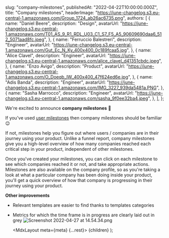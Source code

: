 
  slug: "company-milestones",
  publishedAt: "2022-04-22T10:00:00.000Z",
  title: "Company milestones",
  headerImage:
    "https://june-changelog.s3.eu-central-1.amazonaws.com/Group_1724_ab26ac6735.png",
  authors: [
    {
      name: "Daniel Beere",
      description: "Design",
      avatarUrl:
        "https://june-changelog.s3.eu-central-1.amazonaws.com/T01_AS_9_R1_RDL_U03_C1_S7_F5_A5_90609690daa6_512_5071aad8fc.jpeg",
    },
    {
      name: "Ferruccio Balestreri",
      description: "Engineer",
      avatarUrl:
        "https://june-changelog.s3.eu-central-1.amazonaws.com/Gut_Ec_N_Ky_400x400_0c189fcaa5.jpg",
    },
    {
      name: "Alice Clavel",
      description: "Engineer",
      avatarUrl:
        "https://june-changelog.s3.eu-central-1.amazonaws.com/alice_clavel_d41351cbdc.jpeg",
    },
    {
      name: "Enzo Avigo",
      description: "Product",
      avatarUrl:
        "https://june-changelog.s3.eu-central-1.amazonaws.com/O_Doeqb_IW_400x400_47f624ed6e.jpg",
    },
    {
      name: "Adis Banda",
      description: "Engineer",
      avatarUrl:
        "https://june-changelog.s3.eu-central-1.amazonaws.com/IMG_3227_939da5481a.PNG",
    },
    {
      name: "Sasha Marrocco",
      description: "Engineer",
      avatarUrl:
        "https://june-changelog.s3.eu-central-1.amazonaws.com/sasha_9f0ee32ba4.jpeg",
    },
  ],
};

We're excited to announce **company milestones** 🎉

If you've used [user milestones](https://changelog.june.so/changelog/user-milestones) then company milestones should be familiar 😉

If not, milestones help you figure out where users / companies are in their journey using your product. Unlike a funnel report, company milestones give you a high-level overview of how many companies reached each critical step in your product, independent of other milestones.

Once you've created your milestones, you can click on each milestone to see which companies reached it or not, and take appropriate actions. Milestones are also available on the company profile, so as you're taking a look at what a particular company has been doing inside your product, you'll get a quick overview of how that company is progressing in their journey using your product.

**Other improvements**

- Relevant templates are easier to find thanks to templates categories
- Metrics for which the time frame is in progress are clearly laid out in grey
  ![Screenshot 2022-04-27 at 14.54.34.png](https://june-changelog.s3.eu-central-1.amazonaws.com/Screenshot_2022_04_27_at_14_54_34_3ec5414e9d.png)

  <MdxLayout meta={meta} {...rest}>
    {children}
  </MdxLayout>
);
